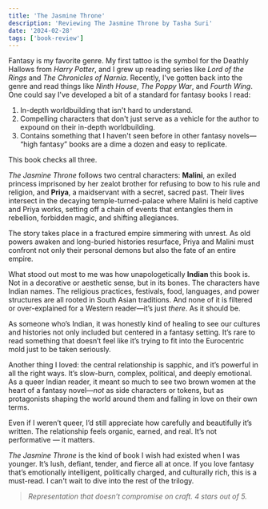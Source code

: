 ```yaml
---
title: 'The Jasmine Throne'
description: 'Reviewing The Jasmine Throne by Tasha Suri'
date: '2024-02-28'
tags: ['book-review']
---
```

Fantasy is my favorite genre. My first tattoo is the symbol for the Deathly Hallows 
from *Harry Potter*, and I grew up reading series like *Lord of the Rings* and 
*The Chronicles of Narnia*. Recently, I've gotten back into the genre and read things 
like *Ninth House*, *The Poppy War*, and *Fourth Wing*. One could say I've developed 
a bit of a standard for fantasy books I read:  

1. In-depth worldbuilding that isn't hard to understand.  
2. Compelling characters that don't just serve as a vehicle for the author to expound 
on their in-depth worldbuilding.  
3. Contains something that I haven't seen before in other fantasy novels—
“high fantasy” books are a dime a dozen and easy to replicate.  

This book checks all three.  

*The Jasmine Throne* follows two central characters: **Malini**, an exiled princess 
imprisoned by her zealot brother for refusing to bow to his rule and religion, and 
**Priya**, a maidservant with a secret, sacred past. Their lives intersect in 
the decaying temple-turned-palace where Malini is held captive and Priya works, setting 
off a chain of events that entangles them in rebellion, forbidden magic, and shifting 
allegiances.  

The story takes place in a fractured empire simmering with unrest. As old powers 
awaken and long-buried histories resurface, Priya and Malini must confront not 
only their personal demons but also the fate of an entire empire.  

What stood out most to me was how unapologetically **Indian** this book is. Not 
in a decorative or aesthetic sense, but in its bones. The characters have Indian names. 
The religious practices, festivals, food, languages, and power structures are all 
rooted in South Asian traditions. And none of it is filtered or over-explained for 
a Western reader—it’s just *there*. As it should be.  

As someone who’s Indian, it was honestly kind of healing to see our cultures and 
histories not only included but centered in a fantasy setting. It’s rare 
to read something that doesn’t feel like it’s trying to fit into the Eurocentric mold
just to be taken seriously.  

Another thing I loved: the central relationship is sapphic, and it’s powerful in 
all the right ways. It’s slow-burn, complex, political, and deeply emotional. 
As a queer Indian reader, it meant so much to see two brown women at the heart of 
a fantasy novel—*not* as side characters or tokens, but as protagonists shaping 
the world around them and falling in love on their own terms.  

Even if I weren’t queer, I’d still appreciate how carefully and beautifully 
it’s written. The relationship feels organic, earned, and real. It’s not performative —
it matters.  

*The Jasmine Throne* is the kind of book I wish had existed when I was younger. 
It’s lush, defiant, tender, and fierce all at once. If you love fantasy that’s 
emotionally intelligent, politically charged, and culturally rich, this 
is a must-read. I can't wait to dive into the rest of the trilogy.  

> *Representation that doesn’t compromise on craft. 4 stars out of 5.*